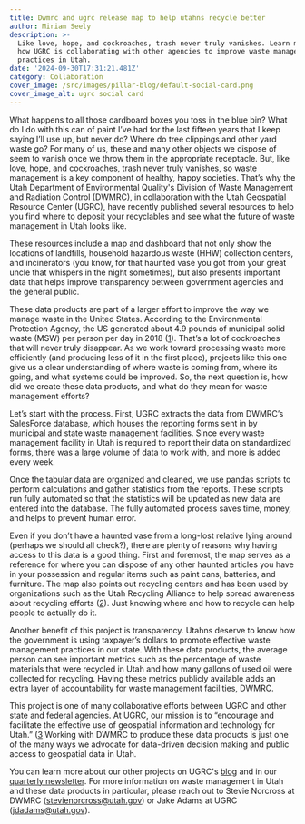 ```yaml
---
title: Dwmrc and ugrc release map to help utahns recycle better
author: Miriam Seely
description: >-
  Like love, hope, and cockroaches, trash never truly vanishes. Learn more about
  how UGRC is collaborating with other agencies to improve waste management
  practices in Utah.
date: '2024-09-30T17:31:21.481Z'
category: Collaboration
cover_image: /src/images/pillar-blog/default-social-card.png
cover_image_alt: ugrc social card
---
```


What happens to all those cardboard boxes you toss in the blue bin? What do I do with this can of paint I’ve had for the last fifteen years that I keep saying I’ll use up, but never do? Where do tree clippings and other yard waste go? For many of us, these and many other objects we dispose of seem to vanish once we throw them in the appropriate receptacle. But, like love, hope, and cockroaches, trash never truly vanishes, so waste management is a key component of healthy, happy societies. That’s why the Utah Department of Environmental Quality's Division of Waste Management and Radiation Control (DWMRC), in collaboration with the Utah Geospatial Resource Center (UGRC), have recently published several resources to help you find where to deposit your recyclables and see what the future of waste management in Utah looks like.

These resources include a map and dashboard that not only show the locations of landfills, household hazardous waste (HHW) collection centers, and incinerators (you know, for that haunted vase you got from your great uncle that whispers in the night sometimes), but also presents important data that helps improve transparency between government agencies and the general public.

These data products are part of a larger effort to improve the way we manage waste in the United States. According to the Environmental Protection Agency, the US generated about 4.9 pounds of municipal solid waste (MSW) per person per day in 2018 ([1](https://www.epa.gov/facts-and-figures-about-materials-waste-and-recycling/national-overview-facts-and-figures-materials)). That’s a lot of cockroaches that will never truly disappear. As we work toward processing waste more efficiently (and producing less of it in the first place), projects like this one give us a clear understanding of where waste is coming from, where its going, and what systems could be improved. So, the next question is, how did we create these data products, and what do they mean for waste management efforts?

Let’s start with the process. First, UGRC extracts the data from DWMRC’s SalesForce database, which houses the reporting forms sent in by municipal and state waste management facilities. Since every waste management facility in Utah is required to report their data on standardized forms, there was a large volume of data to work with, and more is added every week. 

Once the tabular data are organized and cleaned, we use pandas scripts to perform calculations and gather statistics from the reports. These scripts run fully automated so that the statistics will be updated as new data are entered into the database. The fully automated process saves time, money, and helps to prevent human error.

Even if you don’t have a haunted vase from a long-lost relative lying around (perhaps we should all check?), there are plenty of reasons why having access to this data is a good thing. First and foremost, the map serves as a reference for where you can dispose of any other haunted articles you have in your possession and regular items such as paint cans, batteries, and furniture. The map also points out recycling centers and has been used by organizations such as the Utah Recycling Alliance to help spread awareness about recycling efforts ([2](https://www.utahrecyclingalliance.org/post/utah-s-new-recycling-data-initiative)). Just knowing where and how to recycle can help people to actually do it. 

Another benefit of this project is transparency. Utahns deserve to know how the government is using taxpayer’s dollars to promote effective waste management practices in our state. With these data products, the average person can see important metrics such as the percentage of waste materials that were recycled in Utah and how many gallons of used oil were collected for recycling. Having these metrics publicly available adds an extra layer of accountability for waste management facilities, DWMRC.

This project is one of many collaborative efforts between UGRC and other state and federal agencies. At UGRC, our mission is to “encourage and facilitate the effective use of geospatial information and technology for Utah.” ([3](https://gis.utah.gov/about/) Working with DWMRC to produce these data products is just one of the many ways we advocate for data-driven decision making and public access to geospatial data in Utah. 

You can learn more about our other projects on UGRC's [blog](https://gis.utah.gov/blog/) and in our [quarterly newsletter](https://cdn.forms-content.sg-form.com/61e82d28-f0d5-11ec-847c-a26809937a38). For more information on waste management in Utah and these data products in particular, please reach out to Stevie Norcross at DWMRC (stevienorcross@utah.gov) or Jake Adams at UGRC (jdadams@utah.gov).
